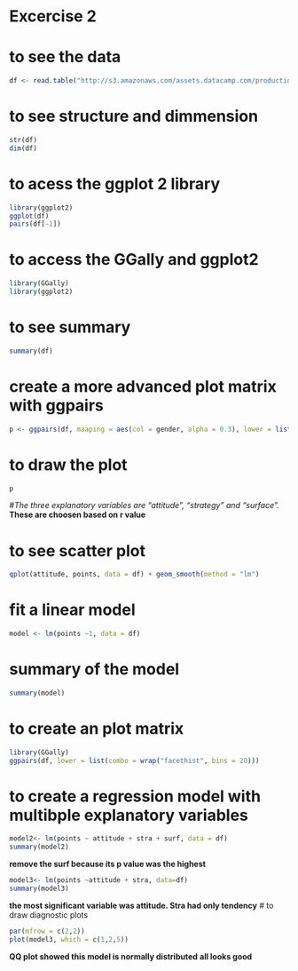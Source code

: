 
# Excercise 2

# to see the data
```r
df <- read.table("http://s3.amazonaws.com/assets.datacamp.com/production/course_2218/datasets/learning2014.txt", sep=",", header=TRUE)
```
# to see structure and dimmension
```r
str(df)
dim(df)
```
# to acess the ggplot 2 library
```r
library(ggplot2)
ggplot(df)
pairs(df[-1])
```
# to access the GGally and ggplot2
```r
library(GGally)
library(ggplot2)
```
# to see summary
```r
summary(df)
```
# create a more advanced plot matrix with ggpairs
```r
p <- ggpairs(df, maaping = aes(col = gender, alpha = 0.3), lower = list(combo = wrap("facethist", bins = 20)))
```
# to draw the plot
```r
p
```
#*The three explanatory variables are "attitude", "strategy" and "surface".* **These are choosen based on r value**

# to see scatter plot
```r
qplot(attitude, points, data = df) + geom_smooth(method = "lm")
```
# fit a linear model
```r
model <- lm(points ~1, data = df)
```
# summary of the model
```r
summary(model)
```
# to create an plot matrix
```r
library(GGally)
ggpairs(df, lower = list(combo = wrap("facethist", bins = 20)))
```
# to create a regression model with multibple explanatory variables
```r
model2<- lm(points ~ attitude + stra + surf, data = df)
summary(model2)
```
**remove the surf because its p value was the highest**
```r
model3<- lm(points ~attitude + stra, data=df)
summary(model3)
```
**the most significant variable was attitude. Stra had only tendency**
# to draw diagnostic plots
```r
par(mfrow = c(2,2))
plot(model3, which = c(1,2,5))
```
**QQ plot showed this model is normally distributed**
**all looks good**
